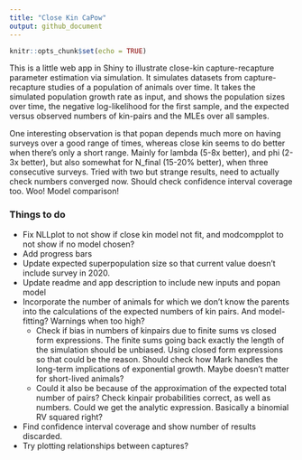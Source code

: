 ```yaml
---
title: "Close Kin CaPow"
output: github_document
---
```


```r
knitr::opts_chunk$set(echo = TRUE)
```

This is a little web app in Shiny to illustrate close-kin capture-recapture parameter estimation via simulation. It simulates datasets from capture-recapture studies of a population of animals over time.  It takes the simulated population growth rate as input, and shows the population sizes over time, the negative log-likelihood for the first sample, and the expected versus observed numbers of kin-pairs and the MLEs over all samples.

One interesting observation is that popan depends much more on having surveys over a good range of times, whereas close kin seems to do better when there's only a short range.  Mainly for lambda (5-8x better), and phi (2-3x better), but also somewhat for N_final (15-20% better), when three consecutive surveys.  Tried with two but strange results, need to actually check numbers converged now.  Should check confidence interval coverage too.  Woo!  Model comparison!
    
### Things to do

- Fix NLLplot to not show if close kin model not fit, and modcompplot to not show if no model chosen?
- Add progress bars
- Update expected superpopulation size so that current value doesn't include survey in 2020.
- Update readme and app description to include new inputs and popan model
- Incorporate the number of animals for which we don't know the parents into the calculations of the expected numbers of kin pairs.  And model-fitting?  Warnings when too high?
  - Check if bias in numbers of kinpairs due to finite sums vs closed form expressions.  The finite sums going back exactly the length of the simulation should be unbiased.  Using closed form expressions so that could be the reason.  Should check how Mark handles the long-term implications of exponential growth.  Maybe doesn't matter for short-lived animals?
  - Could it also be because of the approximation of the expected total number of pairs?  Check kinpair probabilities correct, as well as numbers.  Could we get the analytic expression.  Basically a binomial RV squared right?
- Find confidence interval coverage and show number of results discarded.
- Try plotting relationships between captures?